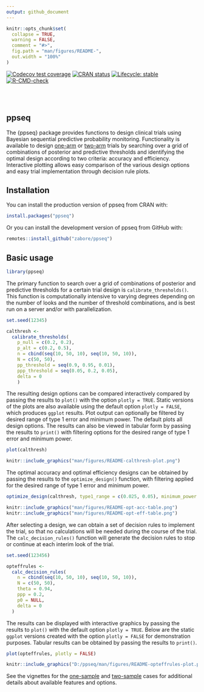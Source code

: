 ```yaml
---
output: github_document
---
```


<!-- README.md is generated from README.Rmd. Please edit that file -->

```r
knitr::opts_chunk$set(
  collapse = TRUE,
  warning = FALSE,
  comment = "#>",
  fig.path = "man/figures/README-",
  out.width = "100%"
)
```

<!-- badges: start -->
[![Codecov test coverage](https://codecov.io/gh/zabore/ppseq/branch/main/graph/badge.svg)](https://app.codecov.io/gh/zabore/ppseq?branch=main)
[![CRAN status](https://www.r-pkg.org/badges/version/ppseq)](https://CRAN.R-project.org/package=ppseq)
[![Lifecycle: stable](https://img.shields.io/badge/lifecycle-stable-brightgreen.svg)](https://lifecycle.r-lib.org/articles/stages.html#stable)
[![R-CMD-check](https://github.com/zabore/ppseq/actions/workflows/R-CMD-check.yaml/badge.svg)](https://github.com/zabore/ppseq/actions/workflows/R-CMD-check.yaml)
<!-- badges: end -->

<br>
<br>

## ppseq

The {ppseq} package provides functions to design clinical trials using Bayesian sequential predictive probability monitoring. Functionality is available to design [one-arm](https://www.emilyzabor.com/ppseq/articles/one_sample_expansion.html) or [two-arm](https://www.emilyzabor.com/ppseq/articles/two_sample_randomized.html) trials by searching over a grid of combinations of posterior and predictive thresholds and identifying the optimal design according to two criteria: accuracy and efficiency. Interactive plotting allows easy comparison of the various design options and easy trial implementation through decision rule plots.


## Installation


You can install the production version of ppseq from CRAN with:

```r
install.packages("ppseq")
```


Or you can install the development version of ppseq from GitHub with:

```r
remotes::install_github("zabore/ppseq")
```


## Basic usage

```r
library(ppseq)
```

The primary function to search over a grid of combinations of posterior and predictive thresholds for a certain trial design is `calibrate_thresholds()`. This function is computationally intensive to varying degrees depending on the number of looks and the number of threshold combinations, and is best run on a server and/or with parallelization.

```r
set.seed(12345)

calthresh <-
  calibrate_thresholds(
    p_null = c(0.2, 0.2),
    p_alt = c(0.2, 0.5),
    n = cbind(seq(10, 50, 10), seq(10, 50, 10)),
    N = c(50, 50),
    pp_threshold = seq(0.9, 0.95, 0.01),
    ppp_threshold = seq(0.05, 0.2, 0.05),
    delta = 0
    )
```

The resulting design options can be compared interactively compared by passing the results to `plot()` with the option `plotly = TRUE`. Static versions of the plots are also available using the default option `plotly = FALSE`, which produces `ggplot` results. Plot output can optionally be filtered by desired range of type 1 error and minimum power. The default plots all design options. The results can also be viewed in tabular form by passing the results to `print()` with filtering options for the desired range of type 1 error and minimum power.

```r
plot(calthresh)
```

```r
knitr::include_graphics("man/figures/README-calthresh-plot.png")
```

The optimal accuracy and optimal efficiency designs can be obtained by passing the results to the `optimize_design()` function, with filtering applied for the desired range of type 1 error and minimum power.

```r
optimize_design(calthresh, type1_range = c(0.025, 0.05), minimum_power = 0.8)
```

```r
knitr::include_graphics("man/figures/README-opt-acc-table.png")
knitr::include_graphics("man/figures/README-opt-eff-table.png")
```

After selecting a design, we can obtain a set of decision rules to implement the trial, so that no calculations will be needed during the course of the trial. The `calc_decision_rules()` function will generate the decision rules to stop or continue at each interim look of the trial. 

```r
set.seed(123456)

opteffrules <- 
  calc_decision_rules(
    n = cbind(seq(10, 50, 10), seq(10, 50, 10)),
    N = c(50, 50),
    theta = 0.94,
    ppp = 0.2,
    p0 = NULL, 
    delta = 0
  )
```

The results can be displayed with interactive graphics by passing the results to `plot()` with the default option `plotly = TRUE`. Below are the static `ggplot` versions created with the option `plotly = FALSE` for demonstration purposes. Tabular results can be obtained by passing the results to `print()`.

```r
plot(opteffrules, plotly = FALSE)
```

```r
knitr::include_graphics("D:/ppseq/man/figures/README-opteffrules-plot.png")
```

See the vignettes for the [one-sample](https://www.emilyzabor.com/ppseq/articles/one_sample_expansion.html) and [two-sample](https://www.emilyzabor.com/ppseq/articles/two_sample_randomized.html) cases for additional details about available features and options.










